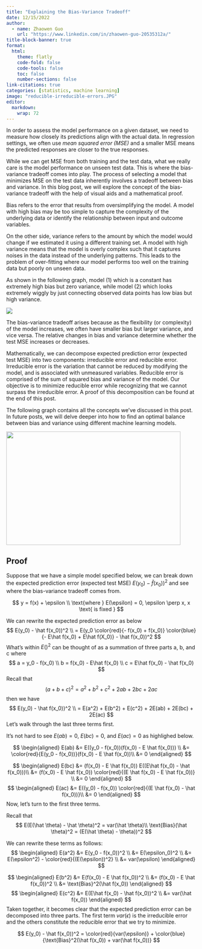 ```yaml
---
title: "Explaining the Bias-Variance Tradeoff"
date: 12/15/2022
author:
  - name: Zhaowen Guo
    url: "https://www.linkedin.com/in/zhaowen-guo-20535312a/"
title-block-banner: true
format:
  html:
    theme: flatly
    code-fold: false
    code-tools: false
    toc: false
    number-sections: false
link-citations: true
categories: [statistics, machine learning]
image: "reducible-irreducible-errors.JPG"
editor: 
  markdown: 
    wrap: 72
---
```


In order to assess the model performance on a given dataset, we need to
measure how closely its predictions align with the actual data. In
regression settings, we often use *mean squared error (MSE)* and a
smaller MSE means the predicted responses are closer to the true
responses.

While we can get MSE from both training and the test data, what we
really care is the model performance on unseen test data. This is where
the bias-variance tradeoff comes into play. The process of selecting a
model that minimizes MSE on the test data inherently involves a tradeoff
between bias and variance. In this blog post, we will explore the
concept of the bias-variance tradeoff with the help of visual aids and a
mathematical proof.

Bias refers to the error that results from oversimplifying the model. A
model with high bias may be too simple to capture the complexity of the
underlying data or identify the relationship between input and outcome
variables.

On the other side, variance refers to the amount by which the model
would change if we estimated it using a different training set. A model
with high variance means that the model is overly complex such that it
captures noises in the data instead of the underlying patterns. This
leads to the problem of over-fitting where our model performs too well
on the training data but poorly on unseen data.

As shown in the following graph, model (1) which is a constant has
extremely high bias but zero variance, while model (2) which looks
extremely wiggly by just connecting observed data points has low bias
but high variance.

![](bias-variance-examples.JPG){fig-align="center"}

The bias-variance tradeoff arises because as the flexibility (or
complexity) of the model increases, we often have smaller bias but
larger variance, and vice versa. The relative changes in bias and
variance determine whether the test MSE increases or decreases.

Mathematically, we can decompose expected prediction error (expected
test MSE) into two components: irreducible error and reducible error.
Irreducible error is the variation that cannot be reduced by modifying
the model, and is associated with unmeasured variables. Reducible error
is comprised of the sum of squared bias and variance of the model. Our
objective is to minimize reducible error while recognizing that we
cannot surpass the irreducible error. A proof of this decomposition can
be found at the end of this post.

The following graph contains all the concepts we've discussed in this
post. In future posts, we will delve deeper into how to find an optimal
balance between bias and variance using different machine learning
models.

![](reducible-irreducible-errors.JPG){fig-align="center" width="462"
height="300"}

## Proof

Suppose that we have a simple model specified below, we can break down
the expected prediction error (expected test MSE)
$E(y_0) - \hat f(x_0))^2$ and see where the bias-variance tradeoff comes
from.

$$
y = f(x) + \epsilon \\
\text{where } E(\epsilon) = 0, \epsilon \perp x, x \text{ is fixed }
$$

We can rewrite the expected prediction error as below $$
E(y_0) - \hat f(x_0))^2 \\
= E(y_0 \color{red}{- f(x_0) + f(x_0)} \color{blue}{- E\hat f(x_0) + E\hat f(X_0)} - \hat f(x_0))^2
$$ What's within $E()^2$ can be thought of as a summation of three parts
a, b, and c where $$
a = y_0 - f(x_0) \\
b = f(x_0) - E\hat f(x_0) \\
c = E\hat f(x_0) - \hat f(x_0)
$$ Recall that $$
(a+b+c)^2 = a^2 + b^2 + c^2 + 2ab + 2bc + 2ac
$$ then we have $$
E(y_0) - \hat f(x_0))^2 \\
= E(a^2) + E(b^2) + E(c^2) + 2E(ab) + 2E(bc) + 2E(ac)
$$ Let's walk through the last three terms first.

It's not hard to see $E(ab) = 0$, $E(bc)=0$, and $E(ac)=0$ as highlighed
below.

$$
\begin{aligned}
E(ab) &= E((y_0 - f(x_0))(f(x_0) - E \hat f(x_0))) \\
&= \color{red}{E(y_0 - f(x_0))}(f(x_0) - E \hat f(x_0))\\
&= 0
\end{aligned}
$$

$$
\begin{aligned}
E(bc) &= (f(x_0) - E \hat f(x_0)) E((E\hat f(x_0) - \hat f(x_0)))\\
&= (f(x_0) - E \hat f(x_0)) \color{red}{(E \hat f(x_0) - E \hat f(x_0))} \\
&= 0
\end{aligned}
$$ $$
\begin{aligned}
E(ac) &= E((y_0) - f(x_0)) \color{red}{(E \hat f(x_0) - \hat f(x_0))}\\
&= 0
\end{aligned}
$$ Now, let's turn to the first three terms.

Recall that $$
E(E(\hat \theta) - \hat \theta)^2 = var(\hat \theta)\\
\text{Bias}(\hat \theta)^2 = (E(\hat \theta) - \theta))^2
$$

We can rewrite these terms as follows: $$
\begin{aligned}
E(a^2) &= E(y_0 - f(x_0))^2 \\
&= E(\epsilon_0)^2 \\
&= E(\epsilon^2) - \color{red}{(E(\epsilon))^2} \\
&= var(\epsilon)
\end{aligned}
$$

$$
\begin{aligned}
E(b^2) &= E(f(x_0) - E \hat f(x_0))^2 \\
&= (f(x_0) - E \hat f(x_0))^2 \\
&= \text{Bias}^2(\hat f(x_0))
\end{aligned}
$$ $$
\begin{aligned}
E(c^2) &= E(E\hat f(x_0) - \hat f(x_0))^2 \\
&= var(\hat f(x_0))
\end{aligned}
$$ Taken together, it becomes clear that the expected prediction error
can be decomposed into three parts. The first term $var(\epsilon)$ is
the irreducible error and the others constitute the reducible error that we try to minimize.

$$
E(y_0) - \hat f(x_0))^2 = \color{red}{var(\epsilon)} +  \color{blue}{\text{Bias}^2(\hat f(x_0)) + var(\hat f(x_0))}
$$

